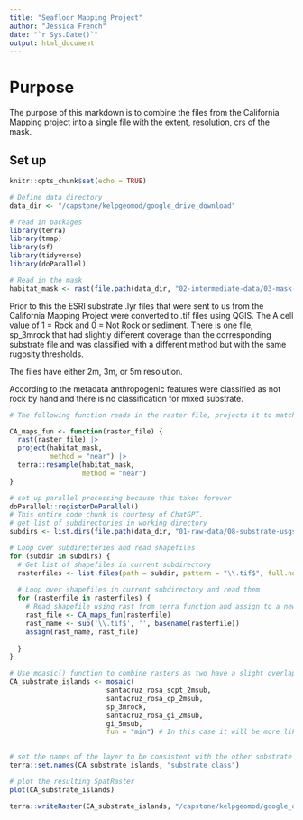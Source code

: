 ```yaml
---
title: "Seafloor Mapping Project"
author: "Jessica French"
date: "`r Sys.Date()`"
output: html_document
---
```

# Purpose

The purpose of this markdown is to combine the files from the California Mapping project into a single file with the extent, resolution, crs of the mask. 

## Set up
```r
knitr::opts_chunk$set(echo = TRUE)
```

```r
# Define data directory
data_dir <- "/capstone/kelpgeomod/google_drive_download"
```

```r
# read in packages
library(terra)
library(tmap)
library(sf)
library(tidyverse)
library(doParallel)
```

```r
# Read in the mask
habitat_mask <- rast(file.path(data_dir, "02-intermediate-data/03-mask-intermediate/habitat-mask.tif"))
```

Prior to this the ESRI substrate .lyr files that were sent to us from the California Mapping Project were converted to .tif files using QGIS. The A cell value of 1 = Rock and 0 = Not Rock or sediment. There is one file, sp_3mrock that had slightly different coverage than the corresponding substrate file and was classified with a different method but with the same rugosity thresholds. 

The files have either 2m, 3m, or 5m resolution. 

According to the metadata anthropogenic features were classified as not rock by hand and there is no classification for mixed substrate. 

```r
# The following function reads in the raster file, projects it to match the habitat mask using the nearest neighbor method and then resamples it to match the extent and resolution of the habitat mask also using the nearest neighbor method. 

CA_maps_fun <- function(raster_file) {
  rast(raster_file) |> 
  project(habitat_mask, 
          method = "near") |> 
  terra::resample(habitat_mask, 
                  method = "near")
}

```

```r
# set up parallel processing because this takes forever
doParallel::registerDoParallel()
# This entire code chunk is courtesy of ChatGPT.
# get list of subdirectories in working directory
subdirs <- list.dirs(file.path(data_dir, "01-raw-data/08-substrate-usgs-seafloormapping-raw/04-seafloormapping/Habitat_tiffs/Channel_Islands"))

# Loop over subdirectories and read shapefiles
for (subdir in subdirs) {
  # Get list of shapefiles in current subdirectory
  rasterfiles <- list.files(path = subdir, pattern = "\\.tif$", full.names = TRUE) 
  
  # Loop over shapefiles in current subdirectory and read them
  for (rasterfile in rasterfiles) {
    # Read shapefile using rast from terra function and assign to a new object with the name of the .tif
    rast_file <- CA_maps_fun(rasterfile)
    rast_name <- sub('\\.tif$', '', basename(rasterfile))
    assign(rast_name, rast_file)
    
  }
}

```


```r
# Use moasic() function to combine rasters as two have a slight overlap. 
CA_substrate_islands <- mosaic(
                        santacruz_rosa_scpt_2msub,
                        santacruz_rosa_cp_2msub,
                        sp_3mrock,
                        santacruz_rosa_gi_2msub,
                        gi_5msub,
                        fun = "min") # In this case it will be more likely to classify something as sand when it is rock than vice versa
                        

# set the names of the layer to be consistent with the other substrate files
terra::set.names(CA_substrate_islands, "substrate_class")

# plot the resulting SpatRaster
plot(CA_substrate_islands)
```

```r
terra::writeRaster(CA_substrate_islands, "/capstone/kelpgeomod/google_drive_download/02-intermediate-data/08-substrate-intermediate/seafloormapping-islands-substrate.tif", filetype = "GTiff", overwrite = TRUE)
```


